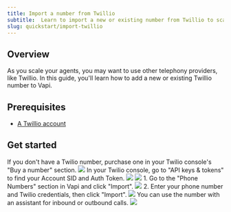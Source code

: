 ```yaml
---
title: Import a number from Twillio
subtitle:  Learn to import a new or existing number from Twillio to scale up your agents
slug: quickstart/import-twillio
---
```


## Overview

As you scale your agents, you may want to use other telephony providers, like Twillio. In this guide, you'll learn how to add a new or existing Twillio number to Vapi.

## Prerequisites

- [A Twillio account](https://console.twilio.com/)

## Get started

<Steps>
  <Step title="Buy a Phone Number via Twilio (if needed)">
    If you don't have a Twilio number, purchase one in your Twilio console's "Buy a number" section.
    <Frame caption="The Twilio 'Buy a Number' page in the Twilio console.">
      <img src="../static/images/quickstart/phone/buy-phone-number-twilio.png" />
    </Frame>
  </Step>
  <Step title="Get Your Twilio Account SID & Auth Token">
    In your Twilio console, go to "API keys & tokens" to find your Account SID and Auth Token.
    <Frame caption="Navigate to the credentials section of your Twilio account.">
      <img src="../static/images/quickstart/phone/twilio-api-key-nav.png" />
    </Frame>
    <Frame>
      <img src="../static/images/quickstart/phone/twilio-credentials.png" />
    </Frame>
  </Step>
  <Step title="Import Your Number in the Vapi Dashboard">
    1. Go to the "Phone Numbers" section in Vapi and click "Import".
    <Frame caption="Click 'Import' in the 'Phone Numbers' tab of your dashboard.">
      <img src="../static/images/quickstart/phone/dashboard-import-phone-number.png" />
    </Frame>
    2. Enter your phone number and Twilio credentials, then click "Import".
    <Frame>
      <img src="../static/images/quickstart/phone/import-twilio-number-dashboard.png" />
    </Frame>
  </Step>
  <Step title="Your number is ready now ready">
    You can use the number with an assistant for inbound or outbound calls. 
    <Frame caption="The phone number detail page, where you can configure your phone number.">
      <img src="../static/images/quickstart/phone/phone-number-import-complete.png" />
    </Frame>
  </Step>
</Steps>